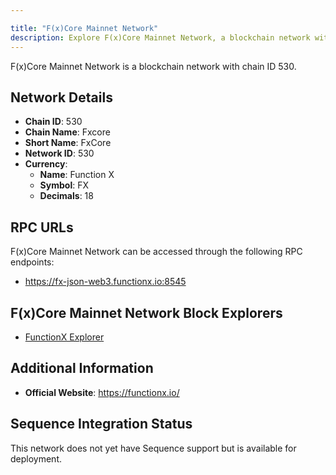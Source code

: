 ```yaml
---

title: "F(x)Core Mainnet Network"
description: Explore F(x)Core Mainnet Network, a blockchain network with chain ID 530. Learn about its native currency, Function X, and how to interact with the network.
---
```




F(x)Core Mainnet Network is a blockchain network with chain ID 530.

## Network Details

- **Chain ID**: 530
- **Chain Name**: Fxcore
- **Short Name**: FxCore
- **Network ID**: 530
- **Currency**: 
  - **Name**: Function X
  - **Symbol**: FX
  - **Decimals**: 18

## RPC URLs

F(x)Core Mainnet Network can be accessed through the following RPC endpoints:

- https://fx-json-web3.functionx.io:8545

## F(x)Core Mainnet Network Block Explorers

- [FunctionX Explorer](https://fx-evm.functionx.io)

## Additional Information

- **Official Website**: https://functionx.io/

## Sequence Integration Status

This network does not yet have Sequence support but is available for deployment.

